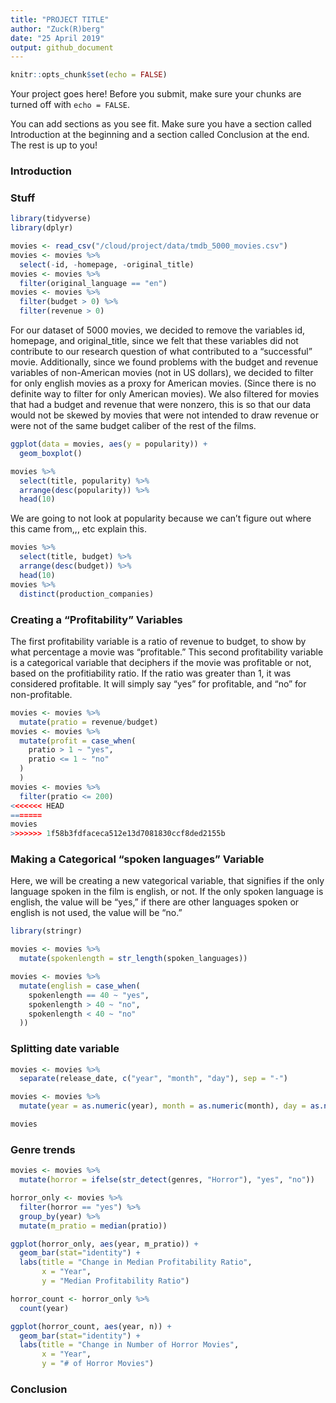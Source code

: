 ```yaml
---
title: "PROJECT TITLE"
author: "Zuck(R)berg"
date: "25 April 2019"
output: github_document
---
```


```r
knitr::opts_chunk$set(echo = FALSE)
```

Your project goes here! Before you submit, make sure your chunks are turned off with `echo = FALSE`. 

You can add sections as you see fit. Make sure you have a section called Introduction at the beginning and a section called Conclusion at the end. The rest is up to you!

### Introduction

### Stuff

```r
library(tidyverse)
library(dplyr)

movies <- read_csv("/cloud/project/data/tmdb_5000_movies.csv")
movies <- movies %>%
  select(-id, -homepage, -original_title)
movies <- movies %>%
  filter(original_language == "en")
movies <- movies %>%
  filter(budget > 0) %>%
  filter(revenue > 0)

```

For our dataset of 5000 movies, we decided to remove the variables id, homepage, and original_title, since we felt that these variables did not contribute to our research question of what contributed to a "successful" movie. Additionally, since we found problems with the budget and revenue variables of non-American movies (not in US dollars), we decided to filter for only english movies as a proxy for American movies. (Since there is no definite way to filter for only American movies). 
We also filtered for movies that had a budget and revenue that were nonzero, this is so that our data would not be skewed by movies that were not intended to draw revenue or were not of the same budget caliber of the rest of the films. 

```r
ggplot(data = movies, aes(y = popularity)) +
  geom_boxplot()

movies %>%
  select(title, popularity) %>%
  arrange(desc(popularity)) %>%
  head(10)
```

We are going to not look at popularity because we can't figure out where this came from,,, etc explain this.

```r
movies %>%
  select(title, budget) %>%
  arrange(desc(budget)) %>%
  head(10)
movies %>%
  distinct(production_companies)
```

### Creating a "Profitability" Variables

The first profitability variable is a ratio of revenue to budget, to show by what percentage a movie was "profitable."
This second profitability variable is a categorical variable that deciphers if the movie was profitable or not, based on the profitiability ratio. If the ratio was greater than 1, it was considered profitable. It will simply say "yes" for profitable, and "no" for non-profitable.

```r
movies <- movies %>% 
  mutate(pratio = revenue/budget) 
movies <- movies %>%
  mutate(profit = case_when(
    pratio > 1 ~ "yes",
    pratio <= 1 ~ "no"
  )
  )
movies <- movies %>%
  filter(pratio <= 200)
<<<<<<< HEAD
=======
movies
>>>>>>> 1f58b3fdfaceca512e13d7081830ccf8ded2155b
```

### Making a Categorical "spoken languages" Variable 

Here, we will be creating a new vategorical variable, that signifies if the only language spoken in the film is english, or not. If the only spoken language is english, the value will be "yes," if there are other languages spoken or english is not used, the value will be "no."

```r
library(stringr)

movies <- movies %>%
  mutate(spokenlength = str_length(spoken_languages))

movies <- movies %>%
  mutate(english = case_when(
    spokenlength == 40 ~ "yes",
    spokenlength > 40 ~ "no",
    spokenlength < 40 ~ "no"
  ))

```


### Splitting date variable

```r
movies <- movies %>%
  separate(release_date, c("year", "month", "day"), sep = "-")

movies <- movies %>%
  mutate(year = as.numeric(year), month = as.numeric(month), day = as.numeric(day))

movies
```
### Genre trends

```r
movies <- movies %>%
  mutate(horror = ifelse(str_detect(genres, "Horror"), "yes", "no"))

horror_only <- movies %>%
  filter(horror == "yes") %>%
  group_by(year) %>%
  mutate(m_pratio = median(pratio)) 

ggplot(horror_only, aes(year, m_pratio)) +
  geom_bar(stat="identity") +
  labs(title = "Change in Median Profitability Ratio",
       x = "Year",
       y = "Median Profitability Ratio")
```

```r
horror_count <- horror_only %>%
  count(year)

ggplot(horror_count, aes(year, n)) +
  geom_bar(stat="identity") +
  labs(title = "Change in Number of Horror Movies",
       x = "Year",
       y = "# of Horror Movies")
```


### Conclusion



